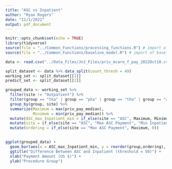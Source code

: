 ```yaml
---
title: "ASC vs Inpatient"
author: "Ryan Rogers"
date: "11/1/2022"
output: pdf_document
---
```


```r
knitr::opts_chunk$set(echo = TRUE)
library(tidyverse)
source(file = "../Common_Functions/processing_functions.R") # import of data_split transformation
source(file = "../Common_Functions/baseline_model.R") # import of baseline model
```


```r
data <- read.csv("../Data_Files/JnJ_Files/priv_mcare_f_pay_2022Oct18.csv")
```

```r
split_dataset <- data %>% data_split(count_thresh = 49)
working_set <- split_dataset[[1]]
predict_set <- split_dataset[[2]]

grouped_data <- working_set %>%
  filter(site != "Outpatient") %>%
  filter(group == "tka" | group == "pka" | group == "tha" | group == "ankle_fix" |group == "ant_cerv_fusion") %>%
  group_by(group, site) %>%
  summarize(Maximum = max(priv_pay_median),
            Minimum = min(priv_pay_median)) %>%
  mutate(ASC_max_Inpatient_min = if_else(site == "ASC", Maximum, Minimum)) %>%
  mutate(site = if_else(site == "ASC", "Max ASC Payment", "Min Inpatient Payment")) %>%
  mutate(ordering = if_else(site == "Max ASC Payment", Maximum, 0))
  
```

```r
ggplot(grouped_data) +
  geom_bar(aes(x = ASC_max_Inpatient_min, y = reorder(group,ordering), fill = site), stat='identity',position="dodge", width = 0.5) +
  ggtitle("Difference Between ASC and Inpatient (threshold = 50)") +
  xlab("Payment Amount (US $)") +
  ylab("Procedure Group")
```

